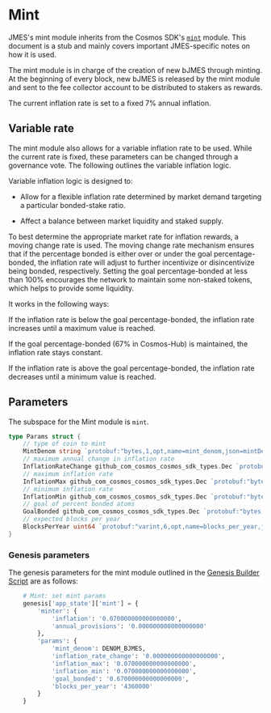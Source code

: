 
# Mint

<Admonition type="info" icon="ℹ️">

JMES's mint module inherits from the Cosmos SDK's [`mint`](https://docs.cosmos.network/master/modules/mint/) module. This document is a stub and mainly covers important JMES-specific notes on how it is used.

</Admonition>

The mint module is in charge of the creation of new bJMES through minting. At the beginning of every block, new bJMES is released by the mint module and sent to the fee collector account to be distributed to stakers as rewards. 

The current inflation rate is set to a fixed 7% annual inflation.

## Variable rate

The mint module also allows for a variable inflation rate to be used. While the current rate is fixed, these parameters can be changed through a governance vote. The following outlines the variable inflation logic. 

Variable inflation logic is designed to: 
- Allow for a flexible inflation rate determined by market demand targeting a particular bonded-stake ratio.

- Affect a balance between market liquidity and staked supply.

To best determine the appropriate market rate for inflation rewards, a moving change rate is used. The moving change rate mechanism ensures that if the percentage bonded is either over or under the goal percentage-bonded, the inflation rate will adjust to further incentivize or disincentivize being bonded, respectively. Setting the goal percentage-bonded at less than 100% encourages the network to maintain some non-staked tokens, which helps to provide some liquidity.

It works in the following ways:

If the inflation rate is below the goal percentage-bonded, the inflation rate increases until a maximum value is reached.

If the goal percentage-bonded (67% in Cosmos-Hub) is maintained, the inflation rate stays constant.

If the inflation rate is above the goal percentage-bonded, the inflation rate decreases until a minimum value is reached.

## Parameters

The subspace for the Mint module is `mint`.

```go
type Params struct {
	// type of coin to mint
	MintDenom string `protobuf:"bytes,1,opt,name=mint_denom,json=mintDenom,proto3" json:"mint_denom,omitempty"`
	// maximum annual change in inflation rate
	InflationRateChange github_com_cosmos_cosmos_sdk_types.Dec `protobuf:"bytes,2,opt,name=inflation_rate_change,json=inflationRateChange,proto3,customtype=github.com/cosmos/cosmos-sdk/types.Dec" json:"inflation_rate_change" yaml:"inflation_rate_change"`
	// maximum inflation rate
	InflationMax github_com_cosmos_cosmos_sdk_types.Dec `protobuf:"bytes,3,opt,name=inflation_max,json=inflationMax,proto3,customtype=github.com/cosmos/cosmos-sdk/types.Dec" json:"inflation_max" yaml:"inflation_max"`
	// minimum inflation rate
	InflationMin github_com_cosmos_cosmos_sdk_types.Dec `protobuf:"bytes,4,opt,name=inflation_min,json=inflationMin,proto3,customtype=github.com/cosmos/cosmos-sdk/types.Dec" json:"inflation_min" yaml:"inflation_min"`
	// goal of percent bonded atoms
	GoalBonded github_com_cosmos_cosmos_sdk_types.Dec `protobuf:"bytes,5,opt,name=goal_bonded,json=goalBonded,proto3,customtype=github.com/cosmos/cosmos-sdk/types.Dec" json:"goal_bonded" yaml:"goal_bonded"`
	// expected blocks per year
	BlocksPerYear uint64 `protobuf:"varint,6,opt,name=blocks_per_year,json=blocksPerYear,proto3" json:"blocks_per_year,omitempty" yaml:"blocks_per_year"`
}
```
### Genesis parameters

The genesis parameters for the mint module outlined in the [Genesis Builder Script](https://github.com/jmesworld/genesis-tools/blob/main/src/genesis_builder.py#L112) are as follows:

```py
    # Mint: set mint params
    genesis['app_state']['mint'] = {
        'minter': {
            'inflation': '0.070000000000000000',
            'annual_provisions': '0.000000000000000000'
        },
        'params': {
            'mint_denom': DENOM_BJMES,
            'inflation_rate_change': '0.000000000000000000',
            'inflation_max': '0.070000000000000000',
            'inflation_min': '0.070000000000000000',
            'goal_bonded': '0.670000000000000000',
            'blocks_per_year': '4360000'
        }
    }
```
